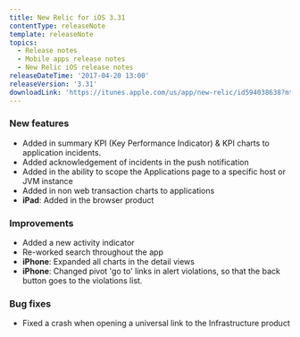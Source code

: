 ```yaml
---
title: New Relic for iOS 3.31
contentType: releaseNote
template: releaseNote
topics:
  - Release notes
  - Mobile apps release notes
  - New Relic iOS release notes
releaseDateTime: '2017-04-20 13:00'
releaseVersion: '3.31'
downloadLink: 'https://itunes.apple.com/us/app/new-relic/id594038638?mt=8'
---
```


### New features

* Added in summary KPI (Key Performance Indicator) & KPI charts to application incidents.
* Added acknowledgement of incidents in the push notification
* Added in the ability to scope the Applications page to a specific host or JVM instance
* Added in non web transaction charts to applications
* **iPad**: Added in the browser product

### Improvements

* Added a new activity indicator
* Re-worked search throughout the app
* **iPhone**: Expanded all charts in the detail views
* **iPhone**: Changed pivot 'go to' links in alert violations, so that the back button goes to the violations list.

### Bug fixes

* Fixed a crash when opening a universal link to the Infrastructure product
